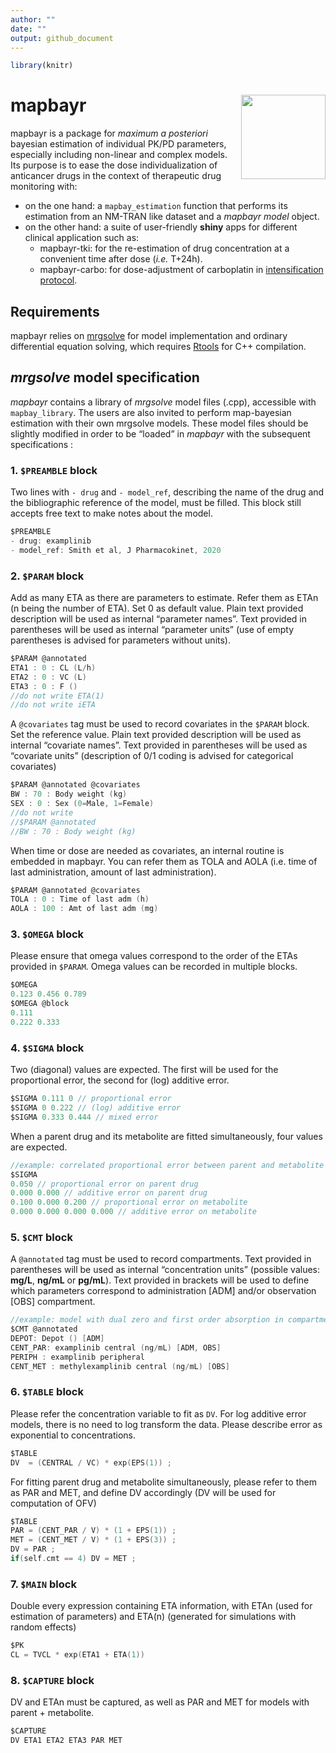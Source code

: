 ```yaml
---
author: ""
date: ""
output: github_document
---
```


```r
library(knitr)
```
# mapbayr <img align="right" src = "inst/logo.png" width="135px">

mapbayr is a package for *maximum a posteriori* bayesian estimation of individual PK/PD parameters, especially including non-linear and complex models. Its purpose is to ease the dose individualization of anticancer drugs in the context of therapeutic drug monitoring with: 

* on the one hand: a `mapbay_estimation` function that performs its estimation from an NM-TRAN like dataset and a *mapbayr model* object.
* on the other hand: a suite of user-friendly **shiny** apps for different clinical application such as: 
  + mapbayr-tki: for the re-estimation of drug concentration at a convenient time after dose (*i.e.* T+24h).
  + mapbayr-carbo: for dose-adjustment of carboplatin in [intensification protocol](https://doi.org/10.1158/1078-0432.ccr-17-1344).

## Requirements

mapbayr relies on [mrgsolve](https://mrgsolve.github.io/) for model implementation and ordinary differential equation solving, which requires [Rtools](https://cran.r-project.org/bin/windows/Rtools/) for C++ compilation.

## *mrgsolve* model specification


*mapbayr* contains a library of *mrgsolve* model files (.cpp), accessible with `mapbay_library`. The users are also invited to perform map-bayesian estimation with their own mrgsolve models. These model files should be slightly modified in order to be "loaded" in *mapbayr* with the subsequent specifications : 
 
### 1.  `$PREAMBLE` block
Two lines with `- drug` and `- model_ref`, describing the name of the drug and the bibliographic reference of the model, must be filled. This block still accepts free text to make notes about the model.

```c
$PREAMBLE
- drug: examplinib
- model_ref: Smith et al, J Pharmacokinet, 2020
```

### 2.  `$PARAM` block
Add as many ETA as there are parameters to estimate. Refer them as ETAn (n being the number of ETA). Set 0 as default value. Plain text provided description will be used as internal “parameter names”. Text provided in parentheses will be used as internal “parameter units” (use of empty parentheses is advised for parameters without units).
 
```c
$PARAM @annotated
ETA1 : 0 : CL (L/h)
ETA2 : 0 : VC (L)
ETA3 : 0 : F ()
//do not write ETA(1)
//do not write iETA

```
 
A `@covariates` tag must be used to record covariates in the `$PARAM` block. Set the reference value. Plain text provided description will be used as internal “covariate names”. Text provided in parentheses will be used as “covariate units” (description of 0/1 coding is advised for categorical covariates)

```c
$PARAM @annotated @covariates
BW : 70 : Body weight (kg)
SEX : 0 : Sex (0=Male, 1=Female)
//do not write
//$PARAM @annotated
//BW : 70 : Body weight (kg)
```
 
When time or dose are needed as covariates, an internal routine is embedded in mapbayr. You can refer them as TOLA and AOLA (i.e. time of last administration, amount of last administration).

 
```c
$PARAM @annotated @covariates
TOLA : 0 : Time of last adm (h)
AOLA : 100 : Amt of last adm (mg)
```
 
### 3.  `$OMEGA` block
Please ensure that omega values correspond to the order of the ETAs provided in `$PARAM`. Omega values can be recorded in multiple blocks.

```c
$OMEGA
0.123 0.456 0.789
$OMEGA @block
0.111 
0.222 0.333
```

### 4.  `$SIGMA` block
Two (diagonal) values are expected. The first will be used for the proportional error, the second for (log) additive error.

```c
$SIGMA 0.111 0 // proportional error 
$SIGMA 0 0.222 // (log) additive error
$SIGMA 0.333 0.444 // mixed error
```

When a parent drug and its metabolite are fitted simultaneously, four values are expected.
```c
//example: correlated proportional error between parent and metabolite
$SIGMA 
0.050 // proportional error on parent drug
0.000 0.000 // additive error on parent drug
0.100 0.000 0.200 // proportional error on metabolite
0.000 0.000 0.000 0.000 // additive error on metabolite
```


### 5.  `$CMT` block
A `@annotated` tag must be used to record compartments. Text provided in parentheses will be used as internal “concentration units” (possible values: **mg/L**, **ng/mL** or **pg/mL**). Text provided in brackets will be used to define which parameters correspond to administration [ADM] and/or observation [OBS] compartment.

```c
//example: model with dual zero and first order absorption in compartment 1 & 2, respectively, and observation of parent drug + metabolite 
$CMT @annotated
DEPOT: Depot () [ADM]
CENT_PAR: examplinib central (ng/mL) [ADM, OBS]
PERIPH : examplinib peripheral
CENT_MET : methylexamplinib central (ng/mL) [OBS] 
```

### 6.  `$TABLE` block
Please refer the concentration variable to fit as `DV`. For log additive error models, there is no need to log transform the data. Please describe error as exponential to concentrations.
```c
$TABLE
DV  = (CENTRAL / VC) * exp(EPS(1)) ;
```

For fitting parent drug and metabolite simultaneously, please refer to them as PAR and MET, and define DV accordingly (DV will be used for computation of OFV)

```c
$TABLE
PAR = (CENT_PAR / V) * (1 + EPS(1)) ;
MET = (CENT_MET / V) * (1 + EPS(3)) ;
DV = PAR ;
if(self.cmt == 4) DV = MET ;
```

### 7.  `$MAIN` block
Double every expression containing ETA information, with ETAn (used for estimation of parameters) and ETA(n) (generated for simulations with random effects)

```c
$PK
CL = TVCL * exp(ETA1 + ETA(1))
```


### 8.  `$CAPTURE` block
DV and ETAn must be captured, as well as PAR and MET for models with parent + metabolite.

```c
$CAPTURE 
DV ETA1 ETA2 ETA3 PAR MET
```











































 
 
 
 
 
 
 
 
 
 
 
  

